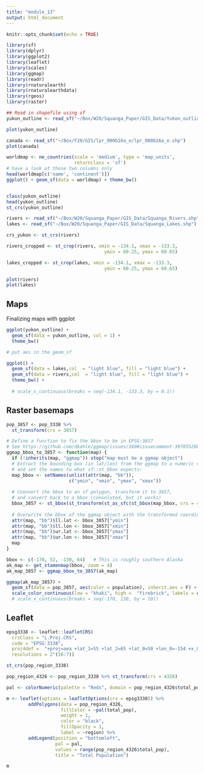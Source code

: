 ```yaml
---
title: "module_13"
output: html_document
---
```


```r
knitr::opts_chunk$set(echo = TRUE)
```

```r
library(sf)
library(dplyr)
library(ggplot2)
library(leaflet)
library(scales)
library(ggmap)
library(readr)
library(rnaturalearth)
library(rnaturalearthdata)
library(rgeos)
library(raster)

```

```r
## Read in shapefile using sf
yukon_outline <- read_sf("~/Box/W20/Squanga_Paper/GIS_Data/Yukon_outline.shp")

plot(yukon_outline)  

canada <- read_sf("~/Box/F20/GIS/lpr_000b16a_e/lpr_000b16a_e.shp")
plot(canada)  


```

```r
worldmap <- ne_countries(scale = 'medium', type = 'map_units',
                         returnclass = 'sf')
# have a look at these two columns only
head(worldmap[c('name', 'continent')])
ggplot() + geom_sf(data = worldmap) + theme_bw()



```


```r
class(yukon_outline)
head(yukon_outline)
st_crs(yukon_outline)
```

```r
rivers <- read_sf("~/Box/W20/Squanga_Paper/GIS_Data/Squanga_Rivers.shp")
lakes <- read_sf("~/Box/W20/Squanga_Paper/GIS_Data/Squanga_Lakes.shp")

crs_yukon <- st_crs(rivers)

rivers_cropped <- st_crop(rivers, xmin = -134.1, xmax = -133.3,
                                    ymin = 60.25, ymax = 60.65)

lakes_cropped <- st_crop(lakes, xmin = -134.1, xmax = -133.3,
                                    ymin = 60.25, ymax = 60.65)

plot(rivers)
plot(lakes)
```

## Maps

Finalizing maps with ggplot

```r
ggplot(yukon_outline) +
  geom_sf(data = yukon_outline, col = 1) +
  theme_bw() 

# put aes in the geom_sf
```


```r
ggplot() +
  geom_sf(data = lakes,col  = "light blue", fill = "light blue") +
  geom_sf(data = rivers,col  = "light blue", fill = "light blue") +
  theme_bw() +
  
  # scale_x_continuous(breaks = seq(-134.1, -133.3, by = 0.1)) 
```

## Raster basemaps

```r
pop_3857 <- pop_3338 %>%
  st_transform(crs = 3857)
```


```r
# Define a function to fix the bbox to be in EPSG:3857
# See https://github.com/dkahle/ggmap/issues/160#issuecomment-397055208
ggmap_bbox_to_3857 <- function(map) {
  if (!inherits(map, "ggmap")) stop("map must be a ggmap object")
  # Extract the bounding box (in lat/lon) from the ggmap to a numeric vector, 
  # and set the names to what sf::st_bbox expects:
  map_bbox <- setNames(unlist(attr(map, "bb")), 
                       c("ymin", "xmin", "ymax", "xmax"))
  
  # Coonvert the bbox to an sf polygon, transform it to 3857, 
  # and convert back to a bbox (convoluted, but it works)
  bbox_3857 <- st_bbox(st_transform(st_as_sfc(st_bbox(map_bbox, crs = 4326)), 3857))
  
  # Overwrite the bbox of the ggmap object with the transformed coordinates 
  attr(map, "bb")$ll.lat <- bbox_3857["ymin"]
  attr(map, "bb")$ll.lon <- bbox_3857["xmin"]
  attr(map, "bb")$ur.lat <- bbox_3857["ymax"]
  attr(map, "bb")$ur.lon <- bbox_3857["xmax"]
  map
}
```

```r
bbox <- c(-170, 52, -130, 64)   # This is roughly southern Alaska
ak_map <- get_stamenmap(bbox, zoom = 4)
ak_map_3857 <- ggmap_bbox_to_3857(ak_map)

ggmap(ak_map_3857) + 
  geom_sf(data = pop_3857, aes(color = population), inherit.aes = F) +
  scale_color_continuous(low = "khaki", high =  "firebrick", labels = comma)
  # scale_x_continuous(breaks = seq(-170, 130, by = 10))

```

## Leaflet

```r
epsg3338 <- leaflet::leafletCRS(
  crsClass = "L.Proj.CRS",
  code = "EPSG:3338",
  proj4def =  "+proj=aea +lat_1=55 +lat_2=65 +lat_0=50 +lon_0=-154 +x_0=0 +y_0=0 +ellps=GRS80 +towgs84=0,0,0,0,0,0,0 +units=m +no_defs",
  resolutions = 2^(16:7))

st_crs(pop_region_3338)

pop_region_4326 <- pop_region_3338 %>% st_transform(crs = 4326)

pal <- colorNumeric(palette = "Reds", domain = pop_region_4326$total_pop)

m <- leaflet(options = leafletOptions(crs = epsg3338)) %>%
        addPolygons(data = pop_region_4326, 
                    fillColor = ~pal(total_pop),
                    weight = 1,
                    color = "black",
                    fillOpacity = 1,
                    label = ~region) %>% 
        addLegend(position = "bottomleft",
                  pal = pal,
                  values = range(pop_region_4326$total_pop),
                  title = "Total Population")

m



```
